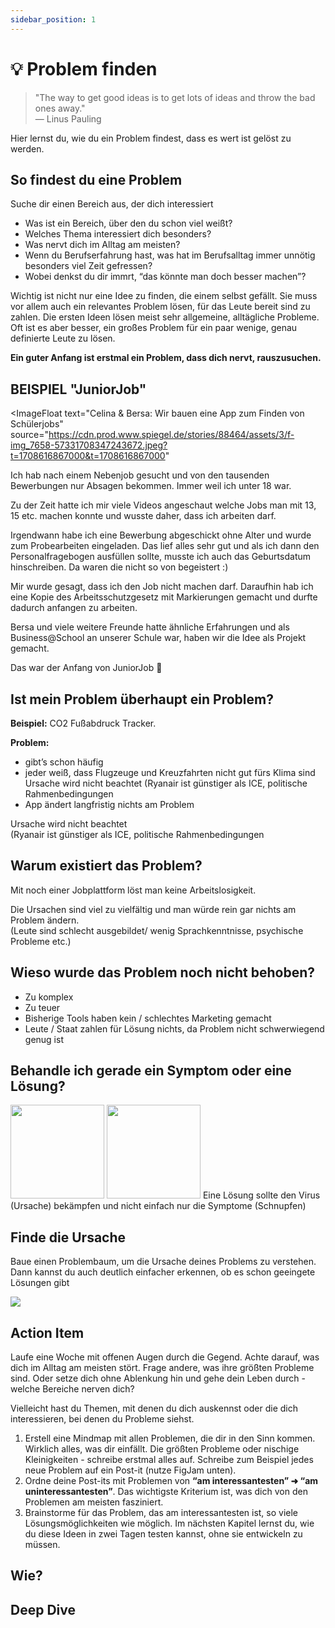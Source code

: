 ```yaml
---
sidebar_position: 1
---
```


# 💡 Problem finden

> "The way to get good ideas is to get lots of ideas and throw the bad ones away."\
> ― Linus Pauling

<Admonition icon="💡">
  Hier lernst du, wie du ein Problem findest, dass es wert ist gelöst zu werden.
</Admonition>

## So findest du eine Problem

Suche dir einen Bereich aus, der dich interessiert

- Was ist ein Bereich, über den du schon viel weißt?
- Welches Thema interessiert dich besonders?
- Was nervt dich im Alltag am meisten?
- Wenn du Berufserfahrung hast, was hat im Berufsalltag immer unnötig besonders viel Zeit gefressen?
- Wobei denkst du dir immrt, “das könnte man doch besser machen”?

Wichtig ist nicht nur eine Idee zu finden, die einem selbst gefällt. Sie muss vor allem auch ein relevantes Problem lösen, für das Leute bereit sind zu zahlen. Die ersten Ideen lösen meist sehr allgemeine, alltägliche Probleme. Oft ist es aber besser, ein großes Problem für ein paar wenige, genau definierte Leute zu lösen.

**Ein guter Anfang ist erstmal ein Problem, dass dich nervt, rauszusuchen.**

## BEISPIEL "JuniorJob"

<ImageFloat
text="Celina & Bersa: Wir bauen eine App zum Finden von Schülerjobs"
source="https://cdn.prod.www.spiegel.de/stories/88464/assets/3/f-img_7658-57331708347243672.jpeg?t=1708616867000&t=1708616867000"

>

Ich hab nach einem Nebenjob gesucht und von den tausenden Bewerbungen nur Absagen bekommen. Immer weil ich unter 18 war.

Zu der Zeit hatte ich mir viele Videos angeschaut welche Jobs man mit 13, 15 etc. machen konnte und wusste daher, dass ich arbeiten darf.

Irgendwann habe ich eine Bewerbung abgeschickt ohne Alter und wurde zum Probearbeiten eingeladen. Das lief alles sehr gut und als ich dann den Personalfragebogen ausfüllen sollte, musste ich auch das Geburtsdatum hinschreiben. Da waren die nicht so von begeistert :)

Mir wurde gesagt, dass ich den Job nicht machen darf. Daraufhin hab ich eine Kopie des Arbeitsschutzgesetz mit Markierungen gemacht und durfte dadurch anfangen zu arbeiten.

Bersa und viele weitere Freunde hatte ähnliche Erfahrungen und als Business@School an unserer Schule war, haben wir die Idee als Projekt gemacht.

Das war der Anfang von JuniorJob 🚀

</ImageFloat>

## Ist mein Problem überhaupt ein Problem?

**Beispiel:** CO2 Fußabdruck Tracker.

**Problem:**

- gibt’s schon häufig
- jeder weiß, dass Flugzeuge und Kreuzfahrten nicht gut fürs Klima sind
  Ursache wird nicht beachtet
  (Ryanair ist günstiger als ICE, politische Rahmenbedingungen
- App ändert langfristig nichts am Problem

Ursache wird nicht beachtet\
(Ryanair ist günstiger als ICE, politische Rahmenbedingungen

## Warum existiert das Problem?

Mit noch einer Jobplattform löst man keine Arbeitslosigkeit.

Die Ursachen sind viel zu vielfältig und man würde rein gar nichts am Problem ändern.\
(Leute sind schlecht ausgebildet/ wenig Sprachkenntnisse, psychische Probleme etc.)

## Wieso wurde das Problem noch nicht behoben?

- Zu komplex
- Zu teuer
- Bisherige Tools haben kein / schlechtes Marketing gemacht
- Leute / Staat zahlen für Lösung nichts, da Problem nicht schwerwiegend genug ist

## Behandle ich gerade ein Symptom oder eine Lösung?

<TwoColumns>
  <img
    width="150px"
    src="https://upload.wikimedia.org/wikipedia/commons/thumb/9/94/Coronavirus._SARS-CoV-2.png/1200px-Coronavirus._SARS-CoV-2.png"
  />
  <img
    width="150px"
    src="https://images.pexels.com/photos/3873179/pexels-photo-3873179.jpeg?auto=compress&cs=tinysrgb&w=800"
  />
</TwoColumns>
<Spacer />
Eine Lösung sollte den Virus (Ursache) bekämpfen und nicht einfach nur die
Symptome (Schnupfen)

## Finde die Ursache

Baue einen Problembaum, um die Ursache deines Problems zu verstehen. Dann kannst du auch deutlich einfacher erkennen, ob es schon geeingete Lösungen gibt

<img src="/content/1-product-refine-idea-tree.png" />

## Action Item

Laufe eine Woche mit offenen Augen durch die Gegend. Achte darauf, was dich im Alltag am meisten stört. Frage andere, was ihre größten Probleme sind. Oder setze dich ohne Ablenkung hin und gehe dein Leben durch - welche Bereiche nerven dich?

Vielleicht hast du Themen, mit denen du dich auskennst oder die dich interessieren, bei denen du Probleme siehst.

1. Erstell eine Mindmap mit allen Problemen, die dir in den Sinn kommen. Wirklich alles, was dir einfällt. Die größten Probleme oder nischige Kleinigkeiten - schreibe erstmal alles auf.
   Schreibe zum Beispiel jedes neue Problem auf ein Post-it (nutze FigJam unten).
2. Ordne deine Post-its mit Problemen von **“am interessantesten” ➜ “am uninteressantesten”**. Das wichtigste Kriterium ist, was dich von den Problemen am meisten fasziniert.
3. Brainstorme für das Problem, das am interessantesten ist, so viele Lösungsmöglichkeiten wie möglich. Im nächsten Kapitel lernst du, wie du diese Ideen in zwei Tagen testen kannst, ohne sie entwickeln zu müssen.

## Wie?

<Tooltipp
  toolName="FigJam"
  toolDescription="Zum Aufschreiben von Ideen beim Brainstorming kannst du kostenlos FigJam nutzen."
  toolSource="https://www.figma.com/de/figjam/"
  tutorialSource="https://www.youtube.com/watch?v=axDzyLEfYgU"
  buttonText="Zu FigJam"
/>

## Deep Dive

<TwoColumns>
  <YouTube videoId="uvw-u99yj8w" />
  <YouTube videoId="430c1In84IM" />
  <YouTube videoId="mtn31hh6kU4" />
  <YouTube videoId="Th8JoIan4dg" />
</TwoColumns>
